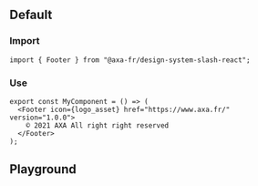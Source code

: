 
<Meta of={FooterStories} />

## Default

### Import

```tsx
import { Footer } from "@axa-fr/design-system-slash-react";
```

### Use

```tsx
export const MyComponent = () => (
  <Footer icon={logo_asset} href="https://www.axa.fr/" version="1.0.0">
    © 2021 AXA All right right reserved
  </Footer>
);
```

## Playground

<Canvas of={FooterStories.FooterStory} />

<Controls of={FooterStories.FooterStory} />
